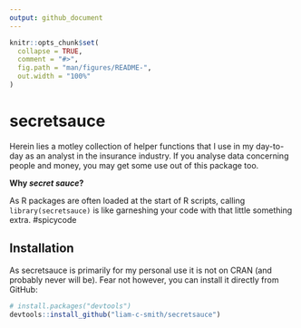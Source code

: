 ```yaml
---
output: github_document
---
```


<!-- README.md is generated from README.Rmd. Please edit that file -->

```r
knitr::opts_chunk$set(
  collapse = TRUE,
  comment = "#>",
  fig.path = "man/figures/README-",
  out.width = "100%"
)
```
# secretsauce

Herein lies a motley collection of helper functions that I use in my day-to-day as an analyst in the insurance industry. If you analyse data concerning people and money, you may get some use out of this package too.

**Why *secret sauce*?**

As R packages are often loaded at the start of R scripts, calling `library(secretsauce)` is like garneshing your code with that little something extra. #spicycode


## Installation

As secretsauce is primarily for my personal use it is not on CRAN (and probably never will be). Fear not however, you can install it directly from GitHub: 
``` r
# install.packages("devtools")
devtools::install_github("liam-c-smith/secretsauce")
```
